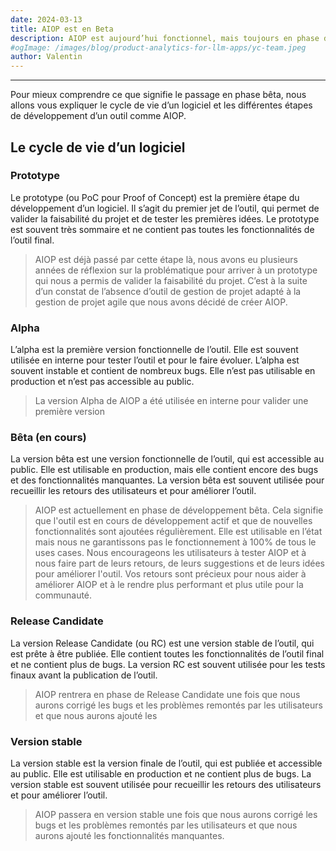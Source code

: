 ```yaml
---
date: 2024-03-13
title: AIOP est en Beta
description: AIOP est aujourd’hui fonctionnel, mais toujours en phase de développement Bêta.
#ogImage: /images/blog/product-analytics-for-llm-apps/yc-team.jpeg
author: Valentin
---
```



<ChangelogHeader />

---

Pour mieux comprendre ce que signifie le passage en phase bêta, nous allons vous expliquer le cycle de vie d’un logiciel et les différentes étapes de développement d’un outil comme AIOP.

## Le cycle de vie d’un logiciel
<Steps>

### Prototype

Le prototype (ou PoC pour Proof of Concept) est la première étape du développement d’un logiciel. Il s’agit du premier jet de l’outil, qui permet de valider la faisabilité du projet et de tester les premières idées. Le prototype est souvent très sommaire et ne contient pas toutes les fonctionnalités de l’outil final.

> AIOP est déjà passé par cette étape là, nous avons eu plusieurs années de réflexion sur la problématique pour arriver à un prototype qui nous a permis de valider la faisabilité du projet. C’est à la suite d’un constat de l’absence d’outil de gestion de projet adapté à la gestion de projet agile que nous avons décidé de créer AIOP.

### Alpha

L’alpha est la première version fonctionnelle de l’outil. Elle est souvent utilisée en interne pour tester l’outil et pour le faire évoluer. L’alpha est souvent instable et contient de nombreux bugs. Elle n’est pas utilisable en production et n’est pas accessible au public.

> La version Alpha de AIOP a été utilisée en interne pour valider une première version

### Bêta (en cours)

La version bêta est une version fonctionnelle de l’outil, qui est accessible au public. Elle est utilisable en production, mais elle contient encore des bugs et des fonctionnalités manquantes. La version bêta est souvent utilisée pour recueillir les retours des utilisateurs et pour améliorer l’outil.

> AIOP est actuellement en phase de développement bêta. Cela signifie que l'outil est en cours de développement actif et que de nouvelles fonctionnalités sont ajoutées régulièrement. Elle est utilisable en l’état mais nous ne garantissons pas le fonctionnement à 100% de tous le uses cases. Nous encourageons les utilisateurs à tester AIOP et à nous faire part de leurs retours, de leurs suggestions et de leurs idées pour améliorer l'outil. Vos retours sont précieux pour nous aider à améliorer AIOP et à le rendre plus performant et plus utile pour la communauté.

### Release Candidate

La version Release Candidate (ou RC) est une version stable de l’outil, qui est prête à être publiée. Elle contient toutes les fonctionnalités de l’outil final et ne contient plus de bugs. La version RC est souvent utilisée pour les tests finaux avant la publication de l’outil.

> AIOP rentrera en phase de Release Candidate une fois que nous aurons corrigé les bugs et les problèmes remontés par les utilisateurs et que nous aurons ajouté les

### Version stable

La version stable est la version finale de l’outil, qui est publiée et accessible au public. Elle est utilisable en production et ne contient plus de bugs. La version stable est souvent utilisée pour recueillir les retours des utilisateurs et pour améliorer l’outil.

> AIOP passera en version stable une fois que nous aurons corrigé les bugs et les problèmes remontés par les utilisateurs et que nous aurons ajouté les fonctionnalités manquantes.

</Steps>

<ProductUpdateSignup source="changelog" />